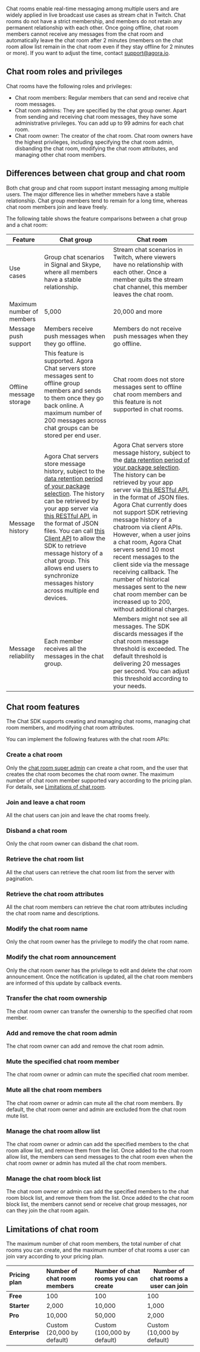 
Chat rooms enable real-time messaging among multiple users and are widely applied in live broadcast use cases as stream chat in Twitch. Chat rooms do not have a strict membership, and members do not retain any permanent relationship with each other. Once going offline, chat room members cannot receive any messages from the chat room and automatically leave the chat room after 2 minutes (members on the chat room allow list remain in the chat room even if they stay offline for 2 minutes or more). If you want to adjust the time, contact [support@agora.io](mailto:support@agora.io).

## Chat room roles and privileges

Chat rooms have the following roles and privileges:

- Chat room members: Regular members that can send and receive chat room messages. 
- Chat room admins: They are specified by the chat group owner. Apart from sending and receiving chat room messages, they have some administrative privileges. You can add up to 99 admins for each chat room.
- Chat room owner: The creator of the chat room. Chat room owners have the highest privileges, including specifying the chat room admin, disbanding the chat room, modifying the chat room attributes, and managing other chat room members.

## Differences between chat group and chat room

Both chat group and chat room support instant messaging among multiple users. The major difference lies in whether mmebers have a stable relationship. Chat group members tend to remain for a long time, whereas chat room members join and leave freely.

The following table shows the feature comparisons between a chat group and a chat room:

| Feature    | Chat group   | Chat room     |
| --- | --- | --- |
| Use cases  | Group chat scenarios in Signal and Skype, where all members have a stable relationship. | Stream chat scenarios in Twitch, where viewers have no relationship with each other. Once a member quits the stream chat channel, this member leaves the chat room.  |
| Maximum number of members | 5,000 | 20,000 and more  |
| Message push support | Members receive push messages when they go offline. | Members do not receive push messages when they go offline. |
| Offline message storage   | This feature is supported. Agora Chat servers store messages sent to offline group members and sends to them once they go back online. A maximum number of 200 messages across chat groups can be stored per end user.  | Chat room does not store messages sent to offline chat room members and this feature is not supported in chat rooms. |
| Message history  | Agora Chat servers store message history, subject to the [data retention period of your package selection](https://docs.agora.io/en/agora-chat/reference/pricing-plan-details?platform=android#message). The history can be retrieved by your app server via [this RESTful API](https://docs.agora.io/en/agora-chat/restful-api/message-management?platform=android#retrieve-historical-messages), in the format of JSON files. You can call [this Client API](https://docs.agora.io/en/agora-chat/client-api/messages/retrieve-messages?platform=android#retrieve-historical-messages-of-the-specified-conversation) to allow the SDK to retrieve message history of a chat group. This allows end users to synchronize messages history across multiple end devices.  | Agora Chat servers store message history, subject to the [data retention period of your package selection](https://docs.agora.io/en/agora-chat/reference/pricing-plan-details?platform=android#message). The history can be retrieved by your app server via [this RESTful API](https://docs.agora.io/en/agora-chat/restful-api/message-management?platform=android#retrieve-historical-messages), in the format of JSON files. Agora Chat currently does not support SDK retrieving message history of a chatroom via client APIs. However, when a user joins a chat room, Agora Chat servers send 10 most recent messages to the client side via the message receiving callback. The number of historical messages sent to the new chat room member can be increased up to 200, without additional charges.|
| Message reliability | Each member receives all the messages in the chat group. | Members might not see all messages. The SDK discards messages if the chat room message threshold is exceeded. The default threshold is delivering 20 messages per second. You can adjust this threshold according to your needs. |

## Chat room features

The Chat SDK supports creating and managing chat rooms, managing chat room members, and modifying chat room attributes.

You can implement the following features with the chat room APIs:


### Create a chat room

Only the [chat room super admin](/agora-chat/restful-api/chatroom-management/manage-chatroom-admins#adding-a-chat-room-super-admin) can create a chat room, and the user that creates the chat room becomes the chat room owner. The maximum number of chat room member supported vary according to the pricing plan. For details, see [Limitations of chat room](#limitations).

### Join and leave a chat room

All the chat users can join and leave the chat rooms freely.

### Disband a chat room

Only the chat room owner can disband the chat room. 

### Retrieve the chat room list

All the chat users can retrieve the chat room list from the server with pagination.

### Retrieve the chat room attributes

All the chat room members can retrieve the chat room attributes including the chat room name and descriptions.

### Modify the chat room name

Only the chat room owner has the privilege to modify the chat room name.

### Modify the chat room announcement

Only the chat room owner has the privilege to edit and delete the chat room announcement. Once the notification is updated, all the chat room members are informed of this update by callback events.

### Transfer the chat room ownership

The chat room owner can transfer the ownership to the specified chat room member.

### Add and remove the chat room admin

The chat room owner can add and remove the chat room admin.

### Mute the specified chat room member

The chat room owner or admin can mute the specified chat room member.

### Mute all the chat room members

The chat room owner or admin can mute all the chat room members. By default, the chat room owner and admin are excluded from the chat room mute list.

### Manage the chat room allow list

The chat room owner or admin can add the specified members to the chat room allow list, and remove them from the list. Once added to the chat room allow list, the members can send messages to the chat room even when the chat room owner or admin has muted all the chat room members.

### Manage the chat room block list

The chat room owner or admin can add the specified members to the chat room block list, and remove them from the list. Once added to the chat room block list, the members cannot send or receive chat group messages, nor can they join the chat room again.


<a name="limitations"></a>

## Limitations of chat room

The maximum number of chat room members, the total number of chat rooms you can create, and the maximum number of chat rooms a user can join vary according to your pricing plan.

| Pricing plan   | Number of chat room members   | Number of chat rooms you can create | Number of chat rooms a user can join |
| :--------- | :------------- | :----------- | ------------------ |
| **Free**       | 100            | 100          | 100                |
| **Starter**    | 2,000          | 10,000       | 1,000              |
| **Pro**        | 10,000         | 50,000       | 2,000              |
| **Enterprise** | Custom (20,000 by default) | Custom (100,000 by default)      | Custom (10,000 by default)             |